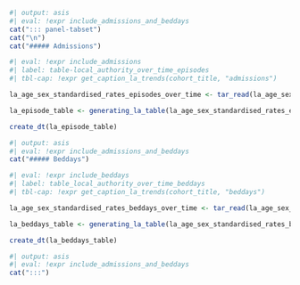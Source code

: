 

```r
#| output: asis
#| eval: !expr include_admissions_and_beddays
cat("::: panel-tabset")
cat("\n")
cat("##### Admissions")
```
```r
#| eval: !expr include_admissions
#| label: table-local_authority_over_time_episodes
#| tbl-cap: !expr get_caption_la_trends(cohort_title, "admissions")  

la_age_sex_standardised_rates_episodes_over_time <- tar_read(la_age_sex_standardised_rates_episodes_over_time)

la_episode_table <- generating_la_table(la_age_sex_standardised_rates_episodes_over_time, cohort)

create_dt(la_episode_table)
```


```r
#| output: asis
#| eval: !expr include_admissions_and_beddays
cat("##### Beddays")
```

```r
#| eval: !expr include_beddays
#| label: table_local_authority_over_time_beddays
#| tbl-cap: !expr get_caption_la_trends(cohort_title, "beddays")  

la_age_sex_standardised_rates_beddays_over_time <- tar_read(la_age_sex_standardised_rates_beddays_over_time)

la_beddays_table <- generating_la_table(la_age_sex_standardised_rates_beddays_over_time, cohort)

create_dt(la_beddays_table)
```

```r
#| output: asis
#| eval: !expr include_admissions_and_beddays
cat(":::")
```
